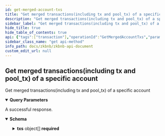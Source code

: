 ```yaml
---
id: get-merged-account-txs
title: "Get merged transactions(including tx and pool_tx) of a specific account"
description: "Get merged transactions(including tx and pool_tx) of a specific account"
sidebar_label: "Get merged transactions(including tx and pool_tx) of a specific account"
hide_title: true
hide_table_of_contents: true
api: {"tags":["transaction"],"operationId":"GetMergedAccountTxs","parameters":[{"name":"by","in":"query","description":"The query condition type to get the transactions belonging to the account, and it could be l1_address or account index.","required":true,"schema":{"type":"string"}},{"name":"value","in":"query","description":"The query condition value to get the transactions belonging to the account, and it is specified by the 'by' parameter above.","required":true,"schema":{"type":"string"}},{"name":"types","in":"query","description":"The transaction types of the transactions to be queried, and it could be like TxTypeDeposit, TxTypeTransfer or TxTypeAtomicMatch etc.","schema":{"type":"integer","format":"int64"}},{"name":"offset","in":"query","description":"The query offset to get some specific range of the transactions belonging to the account.","required":true,"schema":{"type":"integer","format":"int32"}},{"name":"limit","in":"query","description":"The query limit size to get some specific range of the transactions belonging to the account.","required":true,"schema":{"type":"integer","format":"int32"}}],"responses":{"200":{"description":"A successful response.","content":{"application/json":{"schema":{"title":"Txs","required":["total","txs"],"type":"object","properties":{"code":{"type":"integer","format":"int32"},"message":{"type":"string"},"total":{"type":"integer","format":"int32"},"txs":{"type":"array","items":{"title":"Tx","required":["account_index","amount","asset_id","asset_name","block_height","collection_id","created_at","expire_at","extra_info","gas_fee","gas_fee_asset_id","hash","index","info","l1_address","memo","native_address","nft_index","nonce","state_root","status","to_account_index","to_l1_address","type","verify_at"],"type":"object","properties":{"hash":{"type":"string"},"type":{"type":"integer","format":"int64"},"amount":{"type":"string"},"info":{"type":"string"},"status":{"type":"integer","format":"int64"},"index":{"type":"integer","format":"int64"},"gas_fee_asset_id":{"type":"integer","format":"int64"},"gas_fee":{"type":"string"},"nft_index":{"type":"integer","format":"int64"},"collection_id":{"type":"integer","format":"int64"},"asset_id":{"type":"integer","format":"int64"},"asset_name":{"type":"string"},"native_address":{"type":"string"},"extra_info":{"type":"string"},"memo":{"type":"string"},"account_index":{"type":"integer","format":"int64"},"l1_address":{"type":"string"},"nonce":{"type":"integer","format":"int64"},"expire_at":{"type":"integer","format":"int64"},"block_height":{"type":"integer","format":"int64"},"created_at":{"type":"integer","format":"int64"},"verify_at":{"type":"integer","format":"int64"},"state_root":{"type":"string"},"to_account_index":{"type":"integer","format":"int64"},"to_l1_address":{"type":"string"}}}}}}}}}},"description":"Get merged transactions(including tx and pool_tx) of a specific account","method":"get","path":"/api/v1/mergedAccountTxs","servers":[{"url":"https://testapi.zkbnbchain.org/"}],"info":{"title":"ZKBNB API Document","description":"Public APIs for zkbnb","version":"1.0"},"postman":{"name":"Get merged transactions(including tx and pool_tx) of a specific account","description":{"type":"text/plain"},"url":{"path":["api","v1","mergedAccountTxs"],"host":["{{baseUrl}}"],"query":[{"disabled":false,"description":{"content":"(Required) The query condition type to get the transactions belonging to the account, and it could be l1_address or account index.","type":"text/plain"},"key":"by","value":""},{"disabled":false,"description":{"content":"(Required) The query condition value to get the transactions belonging to the account, and it is specified by the 'by' parameter above.","type":"text/plain"},"key":"value","value":""},{"disabled":false,"description":{"content":"The transaction types of the transactions to be queried, and it could be like TxTypeDeposit, TxTypeTransfer or TxTypeAtomicMatch etc.","type":"text/plain"},"key":"types","value":""},{"disabled":false,"description":{"content":"(Required) The query offset to get some specific range of the transactions belonging to the account.","type":"text/plain"},"key":"offset","value":""},{"disabled":false,"description":{"content":"(Required) The query limit size to get some specific range of the transactions belonging to the account.","type":"text/plain"},"key":"limit","value":""}],"variable":[]},"header":[{"key":"Accept","value":"application/json"}],"method":"GET"}}
sidebar_class_name: "get api-method"
info_path: docs/zkbnb/zkbnb-api-document
custom_edit_url: null
---
```



## Get merged transactions(including tx and pool_tx) of a specific account



Get merged transactions(including tx and pool_tx) of a specific account

<details style={{"marginBottom":"1rem"}} data-collapsed={false} open={true}><summary style={{}}><strong>Query Parameters</strong></summary><div><ul><ParamsItem className={"paramsItem"} param={{"name":"by","in":"query","description":"The query condition type to get the transactions belonging to the account, and it could be l1_address or account index.","required":true,"schema":{"type":"string"}}}></ParamsItem><ParamsItem className={"paramsItem"} param={{"name":"value","in":"query","description":"The query condition value to get the transactions belonging to the account, and it is specified by the 'by' parameter above.","required":true,"schema":{"type":"string"}}}></ParamsItem><ParamsItem className={"paramsItem"} param={{"name":"types","in":"query","description":"The transaction types of the transactions to be queried, and it could be like TxTypeDeposit, TxTypeTransfer or TxTypeAtomicMatch etc.","schema":{"type":"integer","format":"int64"}}}></ParamsItem><ParamsItem className={"paramsItem"} param={{"name":"offset","in":"query","description":"The query offset to get some specific range of the transactions belonging to the account.","required":true,"schema":{"type":"integer","format":"int32"}}}></ParamsItem><ParamsItem className={"paramsItem"} param={{"name":"limit","in":"query","description":"The query limit size to get some specific range of the transactions belonging to the account.","required":true,"schema":{"type":"integer","format":"int32"}}}></ParamsItem></ul></div></details><div><ApiTabs><TabItem label={"200"} value={"200"}><div>

A successful response.

</div><div><MimeTabs schemaType={"response"}><TabItem label={"application/json"} value={"application/json"}><SchemaTabs><TabItem label={"Schema"} value={"Schema"}><details style={{}} data-collapsed={false} open={true}><summary style={{"textAlign":"left"}}><strong>Schema</strong></summary><div style={{"textAlign":"left","marginLeft":"1rem"}}></div><ul style={{"marginLeft":"1rem"}}><SchemaItem collapsible={false} name={"code"} required={false} schemaName={"int32"} qualifierMessage={undefined} schema={{"type":"integer","format":"int32"}}></SchemaItem><SchemaItem collapsible={false} name={"message"} required={false} schemaName={"string"} qualifierMessage={undefined} schema={{"type":"string"}}></SchemaItem><SchemaItem collapsible={false} name={"total"} required={true} schemaName={"int32"} qualifierMessage={undefined} schema={{"type":"integer","format":"int32"}}></SchemaItem><SchemaItem collapsible={true} className={"schemaItem"}><details style={{}}><summary style={{}}><strong>txs</strong><span style={{"opacity":"0.6"}}> object[]</span><strong style={{"fontSize":"var(--ifm-code-font-size)","color":"var(--openapi-required)"}}> required</strong></summary><div style={{"marginLeft":"1rem"}}><li><div style={{"fontSize":"var(--ifm-code-font-size)","opacity":"0.6","marginLeft":"-.5rem","paddingBottom":".5rem"}}>Array [</div></li><SchemaItem collapsible={false} name={"hash"} required={true} schemaName={"string"} qualifierMessage={undefined} schema={{"type":"string"}}></SchemaItem><SchemaItem collapsible={false} name={"type"} required={true} schemaName={"int64"} qualifierMessage={undefined} schema={{"type":"integer","format":"int64"}}></SchemaItem><SchemaItem collapsible={false} name={"amount"} required={true} schemaName={"string"} qualifierMessage={undefined} schema={{"type":"string"}}></SchemaItem><SchemaItem collapsible={false} name={"info"} required={true} schemaName={"string"} qualifierMessage={undefined} schema={{"type":"string"}}></SchemaItem><SchemaItem collapsible={false} name={"status"} required={true} schemaName={"int64"} qualifierMessage={undefined} schema={{"type":"integer","format":"int64"}}></SchemaItem><SchemaItem collapsible={false} name={"index"} required={true} schemaName={"int64"} qualifierMessage={undefined} schema={{"type":"integer","format":"int64"}}></SchemaItem><SchemaItem collapsible={false} name={"gas_fee_asset_id"} required={true} schemaName={"int64"} qualifierMessage={undefined} schema={{"type":"integer","format":"int64"}}></SchemaItem><SchemaItem collapsible={false} name={"gas_fee"} required={true} schemaName={"string"} qualifierMessage={undefined} schema={{"type":"string"}}></SchemaItem><SchemaItem collapsible={false} name={"nft_index"} required={true} schemaName={"int64"} qualifierMessage={undefined} schema={{"type":"integer","format":"int64"}}></SchemaItem><SchemaItem collapsible={false} name={"collection_id"} required={true} schemaName={"int64"} qualifierMessage={undefined} schema={{"type":"integer","format":"int64"}}></SchemaItem><SchemaItem collapsible={false} name={"asset_id"} required={true} schemaName={"int64"} qualifierMessage={undefined} schema={{"type":"integer","format":"int64"}}></SchemaItem><SchemaItem collapsible={false} name={"asset_name"} required={true} schemaName={"string"} qualifierMessage={undefined} schema={{"type":"string"}}></SchemaItem><SchemaItem collapsible={false} name={"native_address"} required={true} schemaName={"string"} qualifierMessage={undefined} schema={{"type":"string"}}></SchemaItem><SchemaItem collapsible={false} name={"extra_info"} required={true} schemaName={"string"} qualifierMessage={undefined} schema={{"type":"string"}}></SchemaItem><SchemaItem collapsible={false} name={"memo"} required={true} schemaName={"string"} qualifierMessage={undefined} schema={{"type":"string"}}></SchemaItem><SchemaItem collapsible={false} name={"account_index"} required={true} schemaName={"int64"} qualifierMessage={undefined} schema={{"type":"integer","format":"int64"}}></SchemaItem><SchemaItem collapsible={false} name={"l1_address"} required={true} schemaName={"string"} qualifierMessage={undefined} schema={{"type":"string"}}></SchemaItem><SchemaItem collapsible={false} name={"nonce"} required={true} schemaName={"int64"} qualifierMessage={undefined} schema={{"type":"integer","format":"int64"}}></SchemaItem><SchemaItem collapsible={false} name={"expire_at"} required={true} schemaName={"int64"} qualifierMessage={undefined} schema={{"type":"integer","format":"int64"}}></SchemaItem><SchemaItem collapsible={false} name={"block_height"} required={true} schemaName={"int64"} qualifierMessage={undefined} schema={{"type":"integer","format":"int64"}}></SchemaItem><SchemaItem collapsible={false} name={"created_at"} required={true} schemaName={"int64"} qualifierMessage={undefined} schema={{"type":"integer","format":"int64"}}></SchemaItem><SchemaItem collapsible={false} name={"verify_at"} required={true} schemaName={"int64"} qualifierMessage={undefined} schema={{"type":"integer","format":"int64"}}></SchemaItem><SchemaItem collapsible={false} name={"state_root"} required={true} schemaName={"string"} qualifierMessage={undefined} schema={{"type":"string"}}></SchemaItem><SchemaItem collapsible={false} name={"to_account_index"} required={true} schemaName={"int64"} qualifierMessage={undefined} schema={{"type":"integer","format":"int64"}}></SchemaItem><SchemaItem collapsible={false} name={"to_l1_address"} required={true} schemaName={"string"} qualifierMessage={undefined} schema={{"type":"string"}}></SchemaItem><li><div style={{"fontSize":"var(--ifm-code-font-size)","opacity":"0.6","marginLeft":"-.5rem"}}>]</div></li></div></details></SchemaItem></ul></details></TabItem><TabItem label={"Example (from schema)"} value={"Example (from schema)"}><ResponseSamples responseExample={"{\n  \"code\": 0,\n  \"message\": \"string\",\n  \"total\": 0,\n  \"txs\": [\n    {\n      \"hash\": \"string\",\n      \"type\": 0,\n      \"amount\": \"string\",\n      \"info\": \"string\",\n      \"status\": 0,\n      \"index\": 0,\n      \"gas_fee_asset_id\": 0,\n      \"gas_fee\": \"string\",\n      \"nft_index\": 0,\n      \"collection_id\": 0,\n      \"asset_id\": 0,\n      \"asset_name\": \"string\",\n      \"native_address\": \"string\",\n      \"extra_info\": \"string\",\n      \"memo\": \"string\",\n      \"account_index\": 0,\n      \"l1_address\": \"string\",\n      \"nonce\": 0,\n      \"expire_at\": 0,\n      \"block_height\": 0,\n      \"created_at\": 0,\n      \"verify_at\": 0,\n      \"state_root\": \"string\",\n      \"to_account_index\": 0,\n      \"to_l1_address\": \"string\"\n    }\n  ]\n}"} language={"json"}></ResponseSamples></TabItem></SchemaTabs></TabItem></MimeTabs></div></TabItem></ApiTabs></div>
      